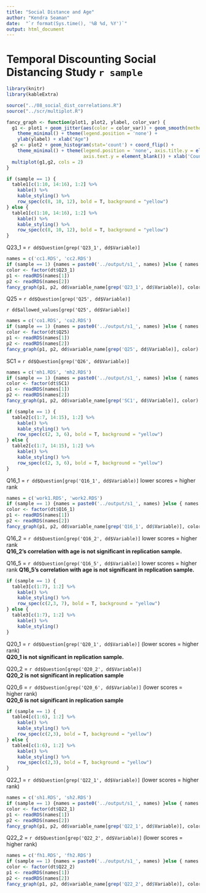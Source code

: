 ```yaml
---
title: "Social Distance and Age"
author: "Kendra Seaman"
date:  "`r format(Sys.time(), '%B %d, %Y')`"
output: html_document
---
```


# Temporal Discounting Social Distancing Study `r sample`

```r
library(knitr)
library(kableExtra)
```

```r
source("../08_social_dist_correlations.R")
source("../scr/multiplot.R")

fancy_graph <- function(plot1, plot2, ylabel, color_var) {
  g1 <- plot1 + geom_jitter(aes(color = color_var)) + geom_smooth(method=lm, color = "black") +
    theme_minimal() + theme(legend.position = 'none') +
    ylab(ylabel) + xlab("Age")
  g2 <- plot2 + geom_histogram(stat='count') + coord_flip() + 
    theme_minimal() + theme(legend.position = 'none', axis.title.y = element_blank(), 
                            axis.text.y = element_blank()) + xlab('Count') 
  multiplot(g1,g2, cols = 2)
}
```

```r
if (sample == 1) {
  table1[c(1:10, 14:16), 1:2] %>%
    kable() %>%
    kable_styling() %>%
    row_spec(c(8, 10, 12), bold = T, background = "yellow")
} else {
  table1[c(1:10, 14:16), 1:2] %>%
    kable() %>%
    kable_styling() %>%
    row_spec(c(8, 10, 12), bold = T, background = "yellow")
}
```

Q23_1 = `r dd$Question[grep('Q23_1', dd$Variable)]`

```r
names = c('cc1.RDS', 'cc2.RDS')
if (sample == 1) {names = paste0('../output/s1_', names) }else { names = paste0('../output/s2_', names) }
color <- factor(dt$Q23_1)
p1 <- readRDS(names[1])
p2 <- readRDS(names[2])
fancy_graph(p1, p2, dd$variable_name[grep('Q23_1', dd$Variable)], color)
```

Q25 = `r dd$Question[grep('Q25', dd$Variable)]`

`r dd$allowed_values[grep('Q25', dd$Variable)]`

```r
names = c('co1.RDS', 'co2.RDS')
if (sample == 1) {names = paste0('../output/s1_', names) }else { names = paste0('../output/s2_', names) }
color <- factor(dt$Q25)
p1 <- readRDS(names[1])
p2 <- readRDS(names[2])
fancy_graph(p1, p2, dd$variable_name[grep('Q25', dd$Variable)], color)
```

SC1 = `r dd$Question[grep('Q26', dd$Variable)]` 

```r
names = c('mh1.RDS', 'mh2.RDS')
if (sample == 1) {names = paste0('../output/s1_', names) }else { names = paste0('../output/s2_', names) }
color <- factor(dt$SC1)
p1 <- readRDS(names[1])
p2 <- readRDS(names[2])
fancy_graph(p1, p2, dd$variable_name[grep('SC1', dd$Variable)], color)
```

```r
if (sample == 1) {
  table2[c(1:7, 14:15), 1:2] %>%
    kable() %>%
    kable_styling() %>%
    row_spec(c(2, 3, 6), bold = T, background = "yellow")
} else {
  table2[c(1:7, 14:15), 1:2] %>%
    kable() %>%
    kable_styling() %>%
    row_spec(c(2, 3, 6), bold = T, background = "yellow")
}
```

Q16_1 = `r dd$Question[grep('Q16_1', dd$Variable)]` 
lower scores = higher rank

```r
names = c('work1.RDS', 'work2.RDS')
if (sample == 1) {names = paste0('../output/s1_', names) }else { names = paste0('../output/s2_', names) }
color <- factor(dt$Q16_1)
p1 <- readRDS(names[1])
p2 <- readRDS(names[2])
fancy_graph(p1, p2, dd$variable_name[grep('Q16_1', dd$Variable)], color)
```

Q16_2 = `r dd$Question[grep('Q16_2', dd$Variable)]` 
lower scores = higher rank  
**Q16_2's correlation with age is not significant in replication sample.**

Q16_5 = `r dd$Question[grep('Q16_5', dd$Variable)]` 
lower scores = higher rank
**Q16_5's correlation with age is not significant in replication sample.**

```r
if (sample == 1) {
  table3[c(1:7), 1:2] %>%
    kable() %>%
    kable_styling() %>%
    row_spec(c(2,3, 7), bold = T, background = "yellow")
} else {
  table3[c(1:7), 1:2] %>%
    kable() %>%
    kable_styling()
}
```


Q20_1 = `r dd$Question[grep('Q20_1', dd$Variable)]` 
(lower scores = higher rank)  
**Q20_1 is not significant in replication sample.**  

Q20_2 = `r dd$Question[grep('Q20_2', dd$Variable)]`  
**Q20_2 is not significant in replication sample**  

Q20_6 = `r dd$Question[grep('Q20_6', dd$Variable)]` 
(lower scores = higher rank)  
**Q20_6 is not significant in replication sample**  

```r
if (sample == 1) {
  table4[c(1:6), 1:2] %>%
    kable() %>%
    kable_styling() %>%
    row_spec(c(2,3), bold = T, background = "yellow")
} else {
  table4[c(1:6), 1:2] %>%
    kable() %>%
    kable_styling() %>%
    row_spec(c(2,3), bold = T, background = "yellow")
}
```

Q22_1 = `r dd$Question[grep('Q22_1', dd$Variable)]` 
(lower scores = higher rank)

```r
names = c('sh1.RDS', 'sh2.RDS')
if (sample == 1) {names = paste0('../output/s1_', names) }else { names = paste0('../output/s2_', names) }
color <- factor(dt$Q22_1)
p1 <- readRDS(names[1])
p2 <- readRDS(names[2])
fancy_graph(p1, p2, dd$variable_name[grep('Q22_1', dd$Variable)], color)
```


Q22_2 = `r dd$Question[grep('Q22_2', dd$Variable)]` 
(lower scores = higher rank)

```r
names = c('fh1.RDS', 'fh2.RDS')
if (sample == 1) {names = paste0('../output/s1_', names) }else { names = paste0('../output/s2_', names) }
color <- factor(dt$Q22_2)
p1 <- readRDS(names[1])
p2 <- readRDS(names[2])
fancy_graph(p1, p2, dd$variable_name[grep('Q22_2', dd$Variable)], color)
```